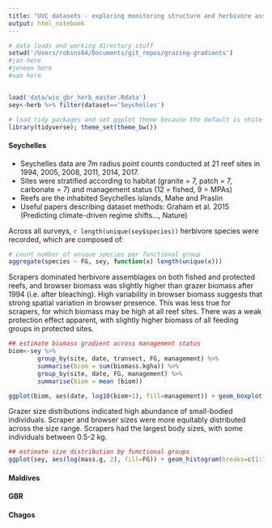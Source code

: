 ```yaml
---
title: "UVC datasets - exploring monitoring structure and herbivore assemblages"
output: html_notebook
---
```


```r
# data loads and working directory stuff
setwd('/Users/robins64/Documents/git_repos/grazing-gradients')
#jan here
#jeneen here
#sam here


load('data/wio_gbr_herb_master.Rdata')
sey<-herb %>% filter(dataset=='Seychelles')

# load tidy packages and set ggplot theme because the default is shite
library(tidyverse); theme_set(theme_bw())
```



#### Seychelles

* Seychelles data are 7m radius point counts conducted at 21 reef sites in 1994, 2005, 2008, 2011, 2014, 2017. 
* Sites were stratified according to habitat (granite = 7, patch = 7, carbonate = 7) and management status (12 = fished, 9 = MPAs)
* Reefs are the inhabited Seychelles islands, Mahe and Praslin
* Useful papers describing dataset methods: Graham et al. 2015 (Predicting climate-driven regime shifts..., Nature)

Across all surveys, ```r length(unique(sey$species))``` herbivore species were recorded, which are composed of:

```r
# count number of unique species per functional group
aggregate(species ~ FG, sey, function(x) length(unique(x)))
```


Scrapers dominated herbivore assemblages on both fished and protected reefs, and browser biomass was slightly higher than grazer biomass after 1994 (i.e. after bleaching). High variability in browser biomass suggests that strong spatial variation in browser presence. This was less true for scrapers, for which biomass may be high at all reef sites. There was a weak protection effect apparent, with slightly higher biomass of all feeding groups in protected sites.

```r

## estimate biomass gradient across management status 
biom<-sey %>%
		group_by(site, date, transect, FG, management) %>% 
		summarise(biom = sum(biomass.kgha)) %>%
		group_by(site, date, FG, management) %>%
		summarise(biom = mean (biom))

ggplot(biom, aes(date, log10(biom+1), fill=management)) + geom_boxplot() + facet_wrap(~FG)

```

Grazer size distributions indicated high abundance of small-bodied individuals. Scraper and browser sizes were more equitably distributed across the size range. Scrapers had the largest body sizes, with some individuals between 0.5-2 kg. 

```r
## estimate size distribution by functional groups
ggplot(sey, aes(log(mass.g, 2), fill=FG)) + geom_histogram(breaks=c(1:10)) + facet_wrap(management~FG) + theme(legend.position='none') + scale_x_continuous(breaks=c(1:10), labels=c(2^c(1:10))) + labs (x='Mass (g)')
```



#### Maldives



#### GBR



#### Chagos